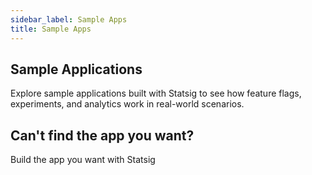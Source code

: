 ```yaml
---
sidebar_label: Sample Apps
title: Sample Apps
---
```



## Sample Applications

Explore sample applications built with Statsig to see how feature flags, experiments, and analytics work in real-world scenarios.

<div
  style={{
    textAlign: "center",
    margin: "3rem 0",
    padding: "2rem 1rem",
  }}
>
  <h2
    style={{
      fontSize: "2.5rem",
      fontWeight: "600",
      marginBottom: "1rem",
      color: "var(--ifm-heading-color)",
    }}
  >
    Can't find the app you want?
  </h2>
  <p
    style={{
      fontSize: "1.25rem",
      marginBottom: "2rem",
      color: "var(--ifm-color-emphasis-700)",
      fontWeight: "400",
    }}
  >
    Build the app you want with Statsig
  </p>
  <div
    style={{
      maxWidth: "600px",
      margin: "0 auto",
    }}
  >
    <ChatBar placeholder="What would you like to build..." />
  </div>
</div>

<div
  style={{
    display: "grid",
    gridTemplateColumns: "repeat(auto-fit, minmax(300px, 1fr))",
  }}
>
  <SampleAppCard
    title="TaskMaster Pro A/B Testing"
    link="https://statsig.sampleapp.ai/share/zBrBQANriSlxaDy1VU-3j"
    image="/img/sample-apps/taskmaster.png"
  ></SampleAppCard>
  <SampleAppCard
    title="Marketing Tips Blog A/B Testing"
    link="https://statsig.sampleapp.ai/share/RYOtIEcwyiC0eisSiDqZR"
    image="/img/sample-apps/marketing-tips.png"
  ></SampleAppCard>
  <SampleAppCard
    title="Ecommerce Application"
    link="https://statsig.sampleapp.ai/share/St0bryK_ih8NvCbNVxfm4"
    image="/img/sample-apps/tech-e-comm.png"
  ></SampleAppCard>
  <SampleAppCard
    title="Content Recommendation Optimization"
    link="https://statsig.sampleapp.ai/share/W7b27kGUNeyqU80g85uDE"
    image="/img/sample-apps/social-stream.png"
  ></SampleAppCard>
  <SampleAppCard
    title="Banking Dashboard Analytics"
    link="https://statsig.sampleapp.ai/share/ZDjbSTm5WIqXMfqck536u"
    image="/img/sample-apps/banking.png"
  ></SampleAppCard>
  <SampleAppCard
    title="Patient-Provider Appointment Portal"
    link="https://statsig.sampleapp.ai/share/6xJNjOhdibsLL2J35X7xL"
    image="/img/sample-apps/healthcare.png"
  ></SampleAppCard>
  <SampleAppCard
    title="Snake Game"
    link="https://statsig.sampleapp.ai/share/ZMpNCj-5c2v3MCOgV99H0"
    image="/img/sample-apps/snake.png"
  ></SampleAppCard>
  <SampleAppCard
    title="E-commerce A/B Testing"
    link="https://statsig.sampleapp.ai/share/9uXb7yq2eJM4KWRkiuHj1"
    image="/img/sample-apps/buy-now-experiment.png"
  ></SampleAppCard>
</div>
